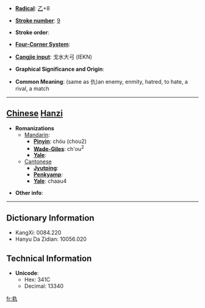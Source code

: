 * '''[[Wiktionary:Chinese radical index| Radical]]''': [[Wiktionary:Chinese radical index 乙|乙]]+8

* '''[[Wiktionary:Chinese total strokes index|Stroke number]]''': [[Wiktionary:Chinese total strokes index 9|9]]

* '''Stroke order''': 

* '''[[Wiktionary:Chinese four corner index|Four-Corner System]]''': 

* '''[[Wiktionary:Chinese Cangjie index|Cangjie input]]''': 戈水大弓 (IEKN)

* '''Graphical Significance and Origin''': 

* '''Common Meaning''': (same as 仇)an enemy, enmity, hatred, to hate, a rival, a match

----

== [[Chinese]] [[Hanzi]] ==

* '''Romanizations'''
** [[Mandarin]]:
*** '''[[Pinyin]]''': chóu (chou2)
*** '''[[Wade-Giles]]''': ch'ou<sup>2</sup>
*** '''[[Yale]]''': 
**[[Cantonese]]
***'''[[Jyutping]]''':
***'''[[Penkyamp]]''': 
***'''[[Yale]]''': chaau4

* '''Other info''': 

----

== Dictionary Information ==

* KangXi: 0084.220
* Hanyu Da Zidian: 10056.020

== Technical Information ==

* '''Unicode''':
** Hex: 341C
** Decimal: 13340

[[fr:㐜]]